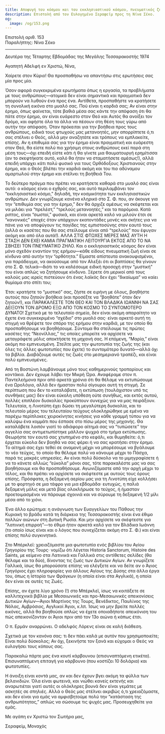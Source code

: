 ```yaml
---
title: Αποφυγή του κόσμου και του εκκλησιαστικού κόσμου, πνευματικός ζήλος
description: Επιστολή από τον Ευλογημένο Σεραφείμ προς τη Νίνα Σέκο.
og:
  image: /og/153.png
---
```


<div style={{textAlign:'right', fontFamily:'monospace'}}>Επιστολή αριθ. 153</div>
<div style={{textAlign:'left', fontFamily:'monospace'}}>Παραλήπτης: Νίνα Σέκο</div>

---

Δευτέρα της Τέταρτης Εβδομάδας της Μεγάλης Τεσσαρακοστής 1974

Αγαπητή Αδελφή εν Χριστώ, Νίνα,

Χαίρετε στον Κύριο! Θα προσπαθήσω να απαντήσω στις ερωτήσεις σας μία προς μία.

Όσον αφορά συγκεκριμένα ερωτήματα όπως η εργασία, τα προβλήματα με τους ανθρώπους—ατομικά δεν είναι σημαντικά και πραγματικά δεν μπορούν να λυθούν ένα προς ένα. Αντίθετα, προσπαθήστε να κρατήσετε τη συνολική εικόνα στο μυαλό σας. Πού είναι η καρδιά σας; Αν είναι στην έρημο, όπως φαίνεται, τότε βαθιά μέσα σας κάντε την απόφαση ότι θα πάτε στην έρημο, αν είναι ευάρεστο στον Θεό και Αυτός θα ανοίξει τον δρόμο, και αφήστε όλα τα άλλα να πέσουν στη θέση τους γύρω από αυτήν την απόφαση. Όταν πρόκειται για την βοήθεια προς τους ανθρώπους, ειδικά τους φτωχούς μας μετανοητές, μην απορρίπτετε ό,τι σας στέλνει ο Θεός, αλλά μην αναζητάτε και τρόπους να εμπλακείτε, επίσης. Αν η επιθυμία σας για την έρημο είναι πραγματική και ευάρεστη στον Θεό, θα είστε πολύ πιο χρήσιμη στους ανθρώπους εκεί παρά στη μέση τους—όχι επειδή είστε κάτι ή θα γίνετε μια θαυματουργή ερημίτισσα (αν το σκεφτήκατε αυτό, καλό θα ήταν να σταματήσετε αμέσως!), αλλά επειδή υπάρχει κάτι πολύ φυσικό για τους Ορθόδοξους Χριστιανούς στην έρημο, και ο Θεός βλέπει την καρδιά ακόμη και του πιο αδύναμου αμαρτωλού στην έρημο και στέλνει τη βοήθειά Του.

Το δεύτερο πράγμα που πρέπει να κρατήσετε καθαρά στο μυαλό σας είναι αυτό: ο κόσμος είναι ο εχθρός σας, και αυτό περιλαμβάνει τον “εκκλησιαστικό κόσμο,” δηλαδή, την κοσμικότητα των εκκλησιαστικών ανθρώπων. Δεν γνωρίζουμε κανένα κληρικό στο Σ. Φ. που, αν άκουγε για την “επιθυμία σας για την έρημο,” δεν θα άρχιζε αμέσως να σκέφτεται και να μιλάει για “πρελέστ,” “τρελούς μετανοητές,” και τα παρόμοια. Κατά ριπτος, είναι “σωστοί,” φυσικά, και είναι αρκετά καλό να μιλούν έτσι σε “κανονικές” εποχές όταν υπάρχουν εκατοντάδες μονές και σκήτες για να πάνε για να αποφύγουν τις παγίδες της εμπιστοσύνης στον εαυτό τους (αλλά οι κασέτες που θα σας στείλουμε είναι από “τρελούς” που έφυγαν ακόμη και από όλα αυτά!). ΑΛΛΑ ΣΤΙΣ ΦΤΩΧΕΣ ΜΕΡΕΣ ΜΑΣ ΑΥΤΗ Η ΣΤΑΣΗ ΔΕΝ ΕΧΕΙ ΚΑΜΙΑ ΠΡΑΓΜΑΤΙΚΗ ΛΕΙΤΟΥΡΓΙΑ ΕΚΤΟΣ ΑΠΟ ΤΟ ΝΑ ΣΒΗΣΕΙ ΤΟΝ ΠΝΕΥΜΑΤΙΚΟ ΖΗΛΟ. Και ο εκκλησιαστικός κόσμος δεν είναι μόνο σχεδόν εναντίον της ερήμου—κάθε είδους πνευματική ζωή είναι σε κίνδυνο από αυτήν την “ορθότητα.” Είμαστε απίστευτα ανακουφισμένοι, για παράδειγμα, να ακούσουμε από τον Αλεξέι ότι οι βαπτίσεις θα γίνουν στο Σ. Φ. τελικά—διότι το να καλέσουμε ειδική προσοχή στην “μυστική” του είναι απλώς να ζητήσουμε κίνδυνο. Ξέρετε ότι μερικοί από τους καλούς μας ιερείς πιστεύουν ότι ένας λαϊκός δεν έχει “δικαίωμα” να καίει θυμίαμα στο σπίτι του;

Έτσι: κρατήστε το “μυστικό” σας, ζήστε σε ειρήνη με όλους, βοηθήστε αυτούς που ζητούν βοήθεια (και προσέξτε να “βοηθάτε” όταν δεν ζητούν!), και ΠΑΡΑΚΑΛΕΣΤΕ ΤΟΝ ΘΕΟ ΚΑΙ ΤΟΝ ΒΛΑΔΙΚΑ ΙΩΑΝΝΗ ΝΑ ΣΑΣ ΔΕΙΞΟΥΝ ΤΟΝ ΔΡΟΜΟ ΕΞΩ ΑΠΟ ΤΟΝ ΚΟΣΜΟ ΤΟ ΣΥΝΤΟΜΟΤΕΡΟ ΔΥΝΑΤΟ! Σχετικά με το τελευταίο σημείο, δεν είναι ακόμη απαραίτητο να έχετε ένα συγκεκριμένο “σχέδιο” στο μυαλό σας· είναι αρκετό αυτή τη στιγμή να θρέψετε τον σπόρο της ερήμου στην καρδιά, με τον οποίο θα προσπαθήσουμε να βοηθήσουμε. Σύντομα θα στείλουμε τις πρώτες κασέτες της “Νεονίλλας,” τις οποίες μπορείτε να αρχίσετε να μεταγράφετε μόλις αποκτήσετε τη μηχανή σας. Η επόμενη, “Μαρία,” είναι ακόμη πιο εμπνευσμένη. Στείλτε μας την φωτοτυπία της ζωής της (και όλες τις άλλες φωτοτυπίες που έχετε) το συντομότερο δυνατό—αλλά όχι τα βιβλία. Διαβάζουμε αυτές τις ζωές στο μεσημεριανό τραπέζι, και είναι πολύ εμπνευσμένες.

Από τη Βοστώνη λαμβάνουμε μόνο τους καθημερινούς τροπαρίους και κοντάκια. Δεν έχουμε λάβει την Μικρή Ώρα. Αναφέραμε στον π. Παντελεήμονα πριν από αρκετά χρόνια ότι θα θέλαμε να εκτυπώσουμε ένα Ωρολόγιο, αλλά δεν ήμασταν πολύ σίγουροι αυτή τη στιγμή. Σε περίπτωση που δεν το καταλάβατε, η εκτύπωση (τουλάχιστον υπό τις συνθήκες μας) δεν είναι εύκολη υπόθεση ούτε συνήθως, και εκτός αυτού, πολλές επιπλέον δυσκολίες προκύπτουν συνεχώς για να μας πειράξουν. Τελευταία, η Λινοτύπη έχει δώσει τη μεγαλύτερη δυσκολία, και το τελευταίο μέρος του τελευταίου τεύχους ολοκληρώθηκε με εμένα να παρέχω περίπλοκες χειροκίνητες κινήσεις για κάθε γραμμή τύπου για να καλύψω ένα κομμάτι που έσπασε στο πίσω μέρος της μηχανής. Θα καταλάβετε λοιπόν γιατί το αδιάφορο αίτημά σας να “τυπώσετε” την αγγελία σας αντιμετωπίστηκε μάλλον ψυχρά στο τμήμα εκτύπωσης. Θεωρήστε τον εαυτό σας χτυπημένο στο κεφάλι, και θυμηθείτε: ό,τι έρχεται εύκολα δεν βοηθά να σας φέρει ή να σας κρατήσει στην έρημο. Το αίτημά σας έχει τεθεί σε αναμονή μέχρι να μπορέσουμε να βγάλουμε το νέο τεύχος, το οποίο θα θέλαμε πολύ να κάνουμε μέχρι το Πάσχα, παρά τις μακρές υπηρεσίες. Αν είναι πολύ δύσκολο να το μιμηγραφίσετε ή να το κάνετε αλλιώς “εύκολα” μόνοι σας, τότε παρακαλέστε μας να σας βοηθήσουμε και θα προσπαθήσουμε. Αγωνιζόμαστε από την αρχή μέχρι το τέλος, και θα πρέπει να αρχίσετε να σκέφτεστε με αυτούς τους όρους επίσης. Πρόσφατα, η δεξαμενή αερίου μας για τη Λινοτύπη είχε κολλήσει με το φορτηγό σε μια τάφρο για μια εβδομάδα· ευτυχώς, η παλιά δεξαμενή μόλις και μετά βίας ολοκλήρωσε το τεύχος, ή ήμασταν προετοιμασμένοι να πάρουμε σχοινιά και να σύρουμε τη δεξαμενή 1/2 μίλι μέσα από το χιόνι.

Ένα άλλο ερώτημα: η ανάγνωση των Ευαγγελίων του Πάθους την Κυριακή το βράδυ κατά τη διάρκεια της Τεσσαρακοστής είναι ένα έθιμο πολλών αιώνων στη Δυτική Ρωσία. Και μην αρχίσετε να σκέφτεστε για “λατινική επιρροή”—το έθιμο ήταν αρκετά καλό για τον Βλάδικα Ιωάννη (το οποίο ίσως είναι και ο λόγος που συνεχίζεται ακόμη στο Σ. Φ.) και είναι επίσης πολύ συγκινητικό.

Στο Μπέρκλεϊ: χρειαζόμαστε μια φωτοτυπία ενός βιβλίου του Αγίου Γρηγορίου της Τουρς· νομίζω ότι λέγεται Historia Sanctorum, Histoire des Saints, με κείμενο στα Λατινικά και Γαλλικά στις αντίθετες σελίδες (θα θέλαμε και τα δύο), δίνοντας τις ζωές των Δυτικών Αγίων. Αν γνωρίζετε Γαλλικά, ίσως θα μπορούσατε επίσης να ελέγξετε και να δείτε αν ο Άγιος Γρηγόριος έχει πληροφορίες για άλλους Αγίους της Δύσης στα άλλα έργα του, όπως η Ιστορία των Φράγκων (η οποία είναι στα Αγγλικά), η οποία δεν είναι σε αυτές τις Ζωές.

Επίσης, αν έχετε λίγο χρόνο (!) στο Μπέρκλεϊ, ίσως να κοιτάξετε σε καλλιτεχνικά βιβλία με Μεσαιωνικές και προ-Μεσαιωνικές απεικονίσεις Δυτικών Αγίων—Άγιοι Μαρτίνος της Τουρς, Βενέδικτος, Παυλίνος της Νόλας, Αμβρόσιος, Αγγλικοί Άγιοι, κ.λπ. Ίσως να μην βρείτε πολλές εικόνες, αλλά θα βοηθούσε απλώς να έχετε οποιαδήποτε απεικόνιση του πώς απεικονίζονταν οι Άγιοι πριν από τον 13ο αιώνα ή κάπως έτσι.

Ο π. Ερμάν αναρρώνει. Ο αδελφός Λόρενς είναι σε καλή διάθεση.

Σχετικά με τον κανόνα σας: τι δεν πάει καλά με αυτόν που χρησιμοποιείτε; Είναι πολύ δύσκολος; Αν όχι, ξεκινήστε τον ξανά και εύχομαι ο Θεός να ευλογήσει τους κόπους σας.

Παρακαλώ πάρτε μας ένα κουτί κάρβουνου (επισυναπτόμενη ετικέτα). Επισυναπτόμενη επιταγή για κάρβουνο (που κοστίζει 10 δολάρια) και φωτοτυπίες.

Η άνοιξη είναι κοντά μας, αν και δεν έχουν βγει ακόμη τα φύλλα των βελανιδιών. Όλα είναι φωτεινά, και νιώθει κανείς εκτενής και αναρωτιέται γιατί αυτές οι ολόκληρες βουνά δεν είναι γεμάτες με ασκητές σε σπηλιές. Αλλά ο Θεός μας στέλνει ακριβώς ό,τι χρειαζόμαστε, και δεν είναι για εμάς να αμφισβητούμε πολύ την “κατάσταση της ανθρωπότητας,” απλώς να σώσουμε τις ψυχές μας. Προσευχηθείτε για εμάς.

Με αγάπη εν Χριστώ τον Σωτήρα μας,

Σεραφείμ, Μοναχός